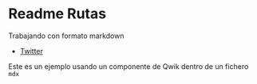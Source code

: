 
# Readme Rutas

Trabajando con formato markdown
* [Twitter](https://twitter.com/mugan86)

Este es un ejemplo usando un componente de Qwik dentro de un fichero `mdx`
<HelloReadme />